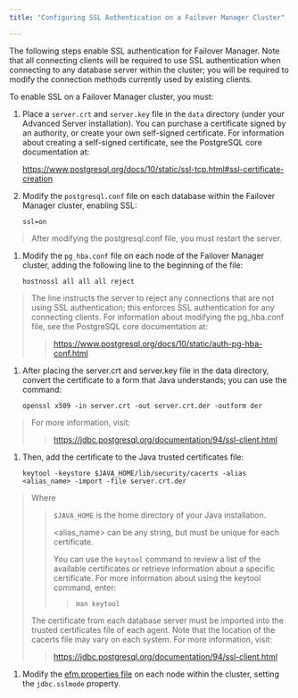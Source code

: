 ```yaml
---
title: "Configuring SSL Authentication on a Failover Manager Cluster"

---
```


<div id="configuring_ssl_authentication" class="registered_link"></div>

The following steps enable SSL authentication for Failover Manager. Note that all connecting clients will be required to use SSL authentication when connecting to any database server within the cluster; you will be required to modify the connection methods currently used by existing clients.

To enable SSL on a Failover Manager cluster, you must:

1.  Place a `server.crt` and `server.key` file in the `data` directory (under your Advanced Server installation). You can purchase a certificate signed by an authority, or create your own self-signed certificate. For information about creating a self-signed certificate, see the PostgreSQL core documentation at:

    <https://www.postgresql.org/docs/10/static/ssl-tcp.html#ssl-certificate-creation>

2.  Modify the `postgresql.conf` file on each database within the Failover Manager cluster, enabling SSL:

    ```text
    ssl=on
    ```

> After modifying the postgresql.conf file, you must restart the server.

1.  Modify the `pg_hba.conf` file on each node of the Failover Manager cluster, adding the following line to the beginning of the file:

    ```text
    hostnossl all all all reject
    ```

> The line instructs the server to reject any connections that are not using SSL authentication; this enforces SSL authentication for any connecting clients. For information about modifying the pg_hba.conf file, see the PostgreSQL core documentation at:
>
> > <https://www.postgresql.org/docs/10/static/auth-pg-hba-conf.html>

1.  After placing the server.crt and server.key file in the data directory, convert the certificate to a form that Java understands; you can use the command:

    ```text
    openssl x509 -in server.crt -out server.crt.der -outform der
    ```

> For more information, visit:
>
> > <https://jdbc.postgresql.org/documentation/94/ssl-client.html>

1.  Then, add the certificate to the Java trusted certificates file:

    ```text
    keytool -keystore $JAVA_HOME/lib/security/cacerts -alias <alias_name> -import -file server.crt.der
    ```

> Where
>
> > `$JAVA_HOME` is the home directory of your Java installation.
> >
> > &lt;alias_name> can be any string, but must be unique for each certificate.
> >
> > You can use the `keytool` command to review a list of the available certificates or retrieve information about a specific certificate. For more information about using the keytool command, enter:
> >
> > > ```text
> > > man keytool
> > > ```
>
> The certificate from each database server must be imported into the trusted certificates file of each agent. Note that the location of the cacerts file may vary on each system. For more information, visit:
>
> > <https://jdbc.postgresql.org/documentation/94/ssl-client.html>

1.  Modify the [efm.properties file](04_configuring_efm/01_cluster_properties/#jdbc_sslmode) on each node within the cluster, setting the `jdbc.sslmode` property.
